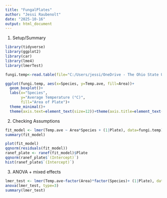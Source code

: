 ```yaml
---
title: "FungalPlates"
author: "Jessi Raubenolt"
date: "2025-10-16"
output: html_document
---
```

@. Setup/Summary
```r
library(tidyverse)
library(ggplot2)
library(car)
library(lme4)
library(lmerTest)

fungi.temp<-read.table(file="C:/Users/jessi/OneDrive - The Ohio State University/Ambrosia 2024-2025/Fungi/FungalAnalysis.csv", header=TRUE, sep=",")

ggplot(fungi.temp, aes(x=Species, y=Temp.ave, fill=Area))+ 
  geom_boxplot()+
  labs(x="Species",
       y="Average Temperature (°C)",
       fill="Area of Plate")+
  theme_minimal()+
  theme(axis.text=element_text(size=12))+theme(axis.title=element_text(size=13))
```

@. Checking Assumptions
```r
fit_model <- lmer(Temp.ave ~ Area*Species + (1|Plate), data=fungi.temp)
summary(fit_model)

plot(fit_model)
qqnorm(residuals(fit_model))
ranef_plate <- ranef(fit_model)$Plate
qqnorm(ranef_plate$`(Intercept)`)
hist(ranef_plate$`(Intercept)`)
```

@. ANOVA + mixed effects
```r
lmer_test <- lmer(Temp.ave~factor(Area)*factor(Species)+ (1|Plate), data=fungi.temp)
anova(lmer_test, type=3)
summary(lmer_test)
```